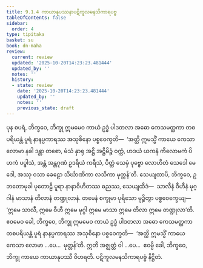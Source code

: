 ```yaml
---
title: 9.1.4 ကာယာနုပဿနာပဋိကူလမနသိကာရပဗ္ဗ
tableOfContents: false
sidebar:
  order: 4
type: tipitaka
basket: su
book: dn-maha
review:
  current: review
  updated: '2025-10-20T14:23:23.481444'
  updated_by: ''
  notes: ''
  history:
  - state: review
    date: '2025-10-20T14:23:23.481444'
    updated_by: ''
    notes: ''
    previous_state: draft
---
```



<DynamicBreadcrumb />


<ReviewStatus review={frontmatter.review} showDetails={true} />

<HypothesisAnnotation frontmatter={frontmatter} />

<Division number="377" book="dn-maha" e="ch" v="7" p="233">

<Paragraph number="959" book="dn-maha">
ပုန စပရံ, ဘိက္ခဝေ, ဘိက္ခု ဣမမေဝ ကာယံ ဥဒ္ဓံ ပါဒတလာ အဓော ကေသမတ္ထကာ တစပရိယန္တံ ပူရံ နာနပ္ပကာရဿ အသုစိနော ပစ္စဝေက္ခတိ—  ‘အတ္ထိ ဣမသ္မိံ ကာယေ ကေသာ လောမာ နခါ ဒန္တာ တစော, မံသံ နှာရု အဋ္ဌိ အဋ္ဌိမိဉ္ဇံ ဝက္ကံ, ဟဒယံ ယကနံ ကိလောမကံ ပိဟကံ ပပ္ဖါသံ, အန္တံ အန္တဂုဏံ ဥဒရိယံ ကရီသံ, ပိတ္တံ သေမှံ ပုဗ္ဗော လောဟိတံ သေဒေါ မေဒေါ, အဿု ဝသာ ခေဠော သိင်္ဃာဏိကာ လသိကာ မုတ္တန်’တိ.
</Paragraph>

<Paragraph number="960" book="dn-maha">
သေယျထာပိ, ဘိက္ခဝေ, ဥဘတောမုခါ ပုတောဠိ ပူရာ နာနာဝိဟိတဿ ဓညဿ, သေယျထိဒံ—  သာလီနံ ဝီဟီနံ မုဂ္ဂါနံ မာသာနံ တိလာနံ တဏ္ဍုလာနံ. တမေနံ စက္ခုမာ ပုရိသော မုဉ္စိတွာ ပစ္စဝေက္ခေယျ—  ‘ဣမေ သာလီ, ဣမေ ဝီဟီ ဣမေ မုဂ္ဂါ ဣမေ မာသာ ဣမေ တိလာ ဣမေ တဏ္ဍုလာ’တိ. ဧဝမေဝ ခေါ, ဘိက္ခဝေ, ဘိက္ခု ဣမမေဝ ကာယံ ဥဒ္ဓံ ပါဒတလာ အဓော ကေသမတ္ထကာ တစပရိယန္တံ ပူရံ နာနပ္ပကာရဿ အသုစိနော ပစ္စဝေက္ခတိ—  ‘အတ္ထိ ဣမသ္မိံ ကာယေ ကေသာ လောမာ …ပေ…  မုတ္တန်’တိ.
</Paragraph>

<Paragraph number="961" book="dn-maha">
ဣတိ အဇ္ဈတ္တံ ဝါ …ပေ…  ဧဝမ္ပိ ခေါ, ဘိက္ခဝေ, ဘိက္ခု ကာယေ ကာယာနုပဿီ ဝိဟရတိ.

</Paragraph>
</Division>

<Paragraph number="962" type="center" book="dn-maha">
ပဋိကူလမနသိကာရပဗ္ဗံ နိဋ္ဌိတံ.
</Paragraph>